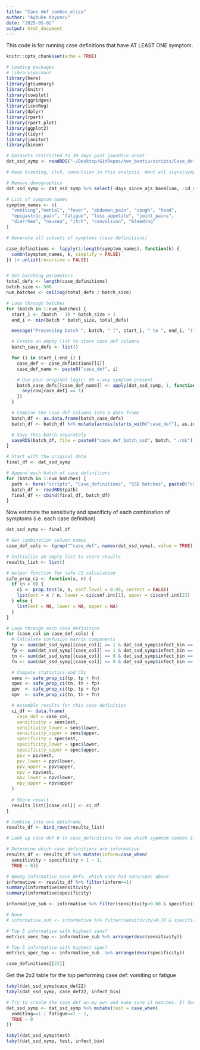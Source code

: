 ```yaml
---
title: "Caes def combos_elisa"
author: "Aybuke Koyuncu"
date: "2025-05-02"
output: html_document
---
```


This code is for running case definitions that have AT LEAST ONE symptom.

```r
knitr::opts_chunk$set(echo = TRUE)

# Loading packages 
# library(pacman)
library(here)
library(gtsummary)
library(knitr)
library(cowplot)
library(ggridges)
library(icenReg)
library(dplyr)
library(rpart)
library(rpart.plot)
library(ggplot2)
library(tidyr)
library(janitor)
library(binom)

# Datasets restricted to 30 days post jaundice onset
dat_ssd_symp <- readRDS("~/Desktop/GitRepos/hev_bentiu/scripts/Case_definitions/dat_ssd_adjusted.rds")

# Keep bleeding, itch, convulsion in this analysis. Want all signs/symptoms, regardless of prevalence

# Remove demographics
dat_ssd_symp <- dat_ssd_symp %>% select(-days_since_ajs_baseline, -id_sex, -age)

```

```r

# List of symptom names
symptom_names <- c(
  "vomiting","mental", "fever", "abdomen_pain", "cough", "head",
  "epigastric_pain", "fatigue", "loss_appetite", "joint_pains",
  "diarrhea", "nausea", "itch", "convulsion", "bleeding"
)

# Generate all subsets of symptoms (case definitions)

case_definitions <- lapply(1:length(symptom_names), function(k) {
  combn(symptom_names, k, simplify = FALSE)
}) |> unlist(recursive = FALSE)


# Set batching parameters
total_defs <- length(case_definitions)
batch_size <- 500
num_batches <- ceiling(total_defs / batch_size)

# Loop through batches
for (batch in 1:num_batches) {
  start_i <- (batch - 1) * batch_size + 1
  end_i <- min(batch * batch_size, total_defs)

  message("Processing batch ", batch, " (", start_i, " to ", end_i, ")")

  # Create an empty list to store case def columns
  batch_case_defs <- list()

  for (i in start_i:end_i) {
    case_def <- case_definitions[[i]]
    case_def_name <- paste0("case_def", i)

    # Use your original logic: OR = any symptom present
    batch_case_defs[[case_def_name]] <- apply(dat_ssd_symp, 1, function(row) {
      any(row[case_def] == 1)
    })
  }

  # Combine the case def columns into a data frame
  batch_df <- as.data.frame(batch_case_defs)
  batch_df <- batch_df %>% mutate(across(starts_with("case_def"), as.integer))

  # Save this batch separately
  saveRDS(batch_df, file = paste0("case_def_batch_ssd", batch, ".rds"))
}

# Start with the original data
final_df <- dat_ssd_symp

# Append each batch of case definitions
for (batch in 1:num_batches) {
  path <- here("scripts", "Case_definitions", "SSD batches", paste0("case_def_batch_ssd", batch, ".rds"))
  batch_df <- readRDS(path)
  final_df <- cbind(final_df, batch_df)
}

```

Now estimate the sensitivity and specificty of each combination of symptoms (i.e. each case definition)

```r

dat_ssd_symp <- final_df

# Get combination column names
case_def_cols <- (grep("^case_def", names(dat_ssd_symp), value = TRUE))

# Initialize an empty list to store results
results_list <- list()

# Helper function for safe CI calculation
safe_prop_ci <- function(x, n) {
  if (n > 0) {
    ci <- prop.test(x, n, conf.level = 0.95, correct = FALSE)
    list(est = x / n, lower = ci$conf.int[1], upper = ci$conf.int[2])
  } else {
    list(est = NA, lower = NA, upper = NA)
  }
}

# Loop through each case definition
for (case_col in case_def_cols) {
  # Calculate confusion matrix components
  tp <- sum(dat_ssd_symp[[case_col]] == 1 & dat_ssd_symp$infect_bin == 1)
  fp <- sum(dat_ssd_symp[[case_col]] == 1 & dat_ssd_symp$infect_bin == 0)
  tn <- sum(dat_ssd_symp[[case_col]] == 0 & dat_ssd_symp$infect_bin == 0)
  fn <- sum(dat_ssd_symp[[case_col]] == 0 & dat_ssd_symp$infect_bin == 1)

  # Compute statistics and CIs
  sens <- safe_prop_ci(tp, tp + fn)
  spec <- safe_prop_ci(tn, tn + fp)
  ppv  <- safe_prop_ci(tp, tp + fp)
  npv  <- safe_prop_ci(tn, tn + fn)

  # Assemble results for this case definition
  ci_df <- data.frame(
    case_def = case_col,
    sensitivity = sens$est,
    sensitivity_lower = sens$lower,
    sensitivity_upper = sens$upper,
    specificity = spec$est,
    specificity_lower = spec$lower,
    specificity_upper = spec$upper,
    ppv = ppv$est,
    ppv_lower = ppv$lower,
    ppv_upper = ppv$upper,
    npv = npv$est,
    npv_lower = npv$lower,
    npv_upper = npv$upper
  )
  
  # Store result
  results_list[[case_col]] <- ci_df
}

# Combine into one dataframe
results_df <- bind_rows(results_list)

# Look up case def # in case_definitions to see which sypmtom combos it corresponds to

# Determine which case definitions are informative
results_df <- results_df %>% mutate(inform=case_when(
  sensitivity + specificity > 1 ~ 1,
  TRUE ~ 0))

# Among informative case defs, which ones had sens/spec above
informative <- results_df %>% filter(inform==1)
summary(informative$sensitivity)
summary(informative$specificity)

informative_sub <- informative %>% filter(sensitivity>0.60 & specificity>0.6)

# None
# informative_sub <- informative %>% filter(sensitivity>0.70 & specificity>0.7) 

# Top 5 informative with highest sens?
metrics_sens_top <- informative_sub %>% arrange(desc(sensitivity))

# Top 5 informative with highest spec?
metrics_spec_top <- informative_sub  %>% arrange(desc(specificity)) 

case_definitions[[22]]

```

Get the 2x2 table for the top performing case def: vomiting or fatigue

```r

tabyl(dat_ssd_symp$case_def22)
tabyl(dat_ssd_symp, case_def22, infect_bin)

# Try to create the case def on my own and make sure it matches. It does
dat_ssd_symp <- dat_ssd_symp %>% mutate(test = case_when(
  vomiting==1 | fatigue==1 ~ 1,
  TRUE ~ 0
))

tabyl(dat_ssd_symp$test)
tabyl(dat_ssd_symp, test, infect_bin)
```

